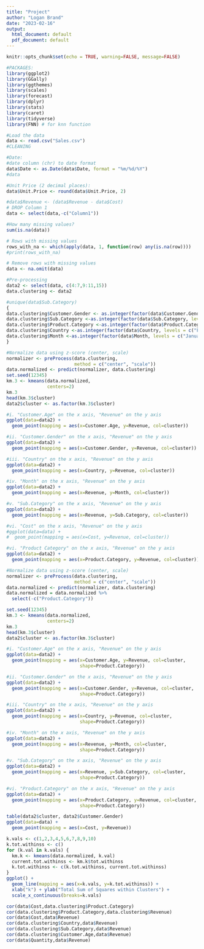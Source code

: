 ```yaml
---
title: "Project"
author: "Logan Brand"
date: "2023-02-16"
output:
  html_document: default
  pdf_document: default
---
```


```r
knitr::opts_chunk$set(echo = TRUE, warning=FALSE, message=FALSE)
```

```r
#PACKAGES:
library(ggplot2)
library(GGally)
library(ggthemes)
library(scales)
library(forecast)
library(dplyr)
library(stats)
library(caret)
library(tidyverse)
library(FNN) # for knn function
```

```r
#Load the data
data <- read.csv("Sales.csv")
#CLEANING

#Date:
#date column (chr) to date format
data$Date <- as.Date(data$Date, format = "%m/%d/%Y")
#data

#Unit Price (2 decimal places):
data$Unit.Price <- round(data$Unit.Price, 2)

#data$Revenue <- (data$Revenue - data$Cost)
# DROP Column 1
data <- select(data,-c("Column1"))

#How many missing values?
sum(is.na(data))

# Rows with missing values
rows_with_na <- which(apply(data, 1, function(row) any(is.na(row))))
#print(rows_with_na)

# Remove rows with missing values
data <- na.omit(data)

#Pre-processing
data2 <- select(data, c(4:7,9:11,15))
data.clustering <- data2

```



```r
#unique(data$Sub.Category)
{
data.clustering$Customer.Gender <- as.integer(factor(data$Customer.Gender, levels = c("M","F")))
data.clustering$Sub.Category <-as.integer(factor(data$Sub.Category, levels = c("Road Bikes","Helmets","Mountain Bikes","Bottles and Cages","Touring Bikes","Gloves","Vests","Caps","Tires and Tubes","Cleaners","Jerseys","Fenders","Bike Stands","Hydration Packs","Socks","Bike Racks","Shorts")))
data.clustering$Product.Category <-as.integer(factor(data$Product.Category, levels = c("Bikes","Accessories","Clothing")))
data.clustering$Country <-as.integer(factor(data$Country, levels = c("France","United Kingdom","Germany","United States")))
data.clustering$Month <-as.integer(factor(data$Month, levels = c("January","February","March","April","May","June","July","August","September","October","November","December")))
}

```

```r
#Normalize data using z-score (center, scale)
normalizer <- preProcess(data.clustering,
                         method = c("center", "scale"))
data.normalized <- predict(normalizer, data.clustering)
set.seed(12345)
km.3 <- kmeans(data.normalized, 
               centers=2)
km.3
head(km.3$cluster)
data2$cluster <- as.factor(km.3$cluster)

#i. "Customer.Age" on the x axis, "Revenue" on the y axis
ggplot(data=data2) +
  geom_point(mapping = aes(x=Customer.Age, y=Revenue, col=cluster))

#ii. "Customer.Gender" on the x axis, "Revenue" on the y axis
ggplot(data=data2) +
  geom_point(mapping = aes(x=Customer.Gender, y=Revenue, col=cluster))

#iii. "Country" on the x axis, "Revenue" on the y axis
ggplot(data=data2) +
  geom_point(mapping = aes(x=Country, y=Revenue, col=cluster))

#iv. "Month" on the x axis, "Revenue" on the y axis
ggplot(data=data2) +
  geom_point(mapping = aes(x=Revenue, y=Month, col=cluster))

#v. "Sub.Category" on the x axis, "Revenue" on the y axis
ggplot(data=data2) +
  geom_point(mapping = aes(x=Revenue, y=Sub.Category, col=cluster))

#vi. "Cost" on the x axis, "Revenue" on the y axis
#ggplot(data=data) +
#  geom_point(mapping = aes(x=Cost, y=Revenue, col=cluster))

#vi. "Product Category" on the x axis, "Revenue" on the y axis
ggplot(data=data2) +
  geom_point(mapping = aes(x=Product.Category, y=Revenue, col=cluster))
```


```r
#Normalize data using z-score (center, scale)
normalizer <- preProcess(data.clustering,
                         method = c("center", "scale"))
data.normalized <- predict(normalizer, data.clustering)
data.normalized = data.normalized %>%
  select(-c("Product.Category"))

set.seed(12345)
km.3 <- kmeans(data.normalized, 
               centers=2)
km.3
head(km.3$cluster)
data2$cluster <- as.factor(km.3$cluster)

#i. "Customer.Age" on the x axis, "Revenue" on the y axis
ggplot(data=data2) +
  geom_point(mapping = aes(x=Customer.Age, y=Revenue, col=cluster,
                           shape=Product.Category))

#ii. "Customer.Gender" on the x axis, "Revenue" on the y axis
ggplot(data=data2) +
  geom_point(mapping = aes(x=Customer.Gender, y=Revenue, col=cluster,
                           shape=Product.Category))

#iii. "Country" on the x axis, "Revenue" on the y axis
ggplot(data=data2) +
  geom_point(mapping = aes(x=Country, y=Revenue, col=cluster,
                           shape=Product.Category))

#iv. "Month" on the x axis, "Revenue" on the y axis
ggplot(data=data2) +
  geom_point(mapping = aes(x=Revenue, y=Month, col=cluster,
                           shape=Product.Category))

#v. "Sub.Category" on the x axis, "Revenue" on the y axis
ggplot(data=data2) +
  geom_point(mapping = aes(x=Revenue, y=Sub.Category, col=cluster,
                           shape=Product.Category))

#vi. "Product.Category" on the x axis, "Revenue" on the y axis
ggplot(data=data2) +
  geom_point(mapping = aes(x=Product.Category, y=Revenue, col=cluster,
                           shape=Product.Category))
```

```r
table(data2$cluster, data2$Customer.Gender)
ggplot(data=data) +
  geom_point(mapping = aes(x=Cost, y=Revenue))
```

```r
k.vals <- c(1,2,3,4,5,6,7,8,9,10)
k.tot.withinss <- c()
for (k.val in k.vals) {
  km.k <- kmeans(data.normalized, k.val)
  current.tot.withinss <- km.k$tot.withinss
  k.tot.withinss <- c(k.tot.withinss, current.tot.withinss)
}
ggplot() +
  geom_line(mapping = aes(x=k.vals, y=k.tot.withinss)) + 
  xlab("k") + ylab("Total Sum of Squares within Clusters") +
  scale_x_continuous(breaks=k.vals)
```


```r
cor(data$Cost,data.clustering$Product.Category)
cor(data.clustering$Product.Category,data.clustering$Revenue)
cor(data$Cost,data$Revenue)
cor(data.clustering$Country,data$Revenue)
cor(data.clustering$Sub.Category,data$Revenue)
cor(data.clustering$Customer.Age,data$Revenue)
cor(data$Quantity,data$Revenue)
```




